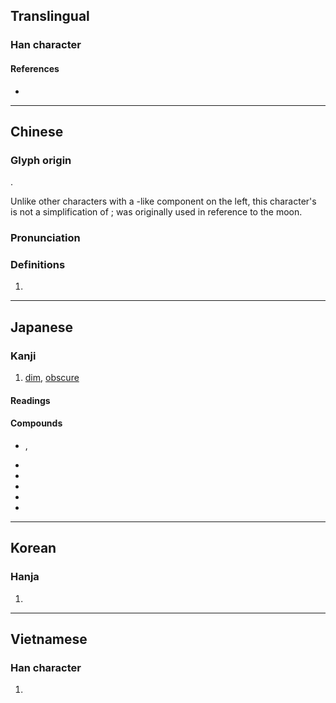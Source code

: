 {{also|蒙|䑃}}
{{character info/new}}
==Translingual==

===Han character===
{{Han char|rn=74|rad=月|as=14|sn=18|four=74232|canj=BTBO|ids=⿰月蒙}}

====References====
* {{Han ref|kx=0507.030|dkj=14409|dj=0888.060|hdz=32115.080|uh=6726|ud=26406|bh=C261|bd=49761}}

----

==Chinese==
{{zh-forms|alt=䑃}}

===Glyph origin===
{{Han etym}}
{{Han compound|ls=psc|月|c1=s|t1=moon|蒙|c2=p}}.

Unlike other characters with a {{m|zh|月}}-like component on the left, this character's {{m|zh|月}} is not a simplification of {{m|zh|肉}}; {{m|zh|朦朧}} was originally used in reference to the moon.

===Pronunciation===
{{zh-pron
|m=méng
|c=mung4
|mn=bông
|mc=y
|oc=y
|ma=
|cat=n
}}

===Definitions===
{{zh-hanzi}}

# {{zh-only|朦朧}}

----

==Japanese==

===Kanji===
{{ja-kanji|grade=|rs=月14}}

# [[dim]], [[obscure]] {{gl|of [[moonlight]]}}

====Readings====
{{ja-readings
|goon=む
|kanon=ぼう
|kanyoon=もう
|kun=おぼろ-
}}

====Compounds====
{{der-top|Compounds}}
* {{ja-r|朦朦|もうもう|rom=-}}, {{ja-r|朦々|もうもう}}
* {{ja-r|朦気|もうき}}
* {{ja-r|朦沢|^もうさわ}}
* {{ja-r|朦霧|もうむ}}
* {{ja-r|朦朧|もうろう}}
* {{ja-r|昏朦|こんもう}}
{{der-bottom}}

----

==Korean==

===Hanja===
{{ko-hanja|hangeul=몽|eumhun=|rv=mong|mr=mong|y=mong}}

# {{rfdef|ko|sort=月14}}

----

==Vietnamese==

===Han character===
{{vi-hantu|[[mông]], [[mồng]]|rs=月14}}

# {{rfdef|vi|sort=月14}}